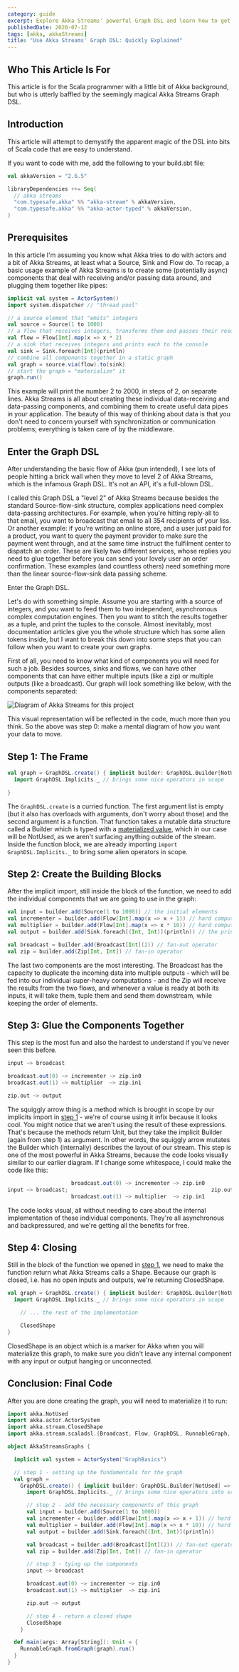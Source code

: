 ```yaml
---
category: guide
excerpt: Explore Akka Streams' powerful Graph DSL and learn how to get started quickly with our easy guide
publishedDate: 2020-07-12
tags: [akka, akkaStreams]
title: "Use Akka Streams' Graph DSL: Quickly Explained"
---
```


## Who This Article Is For

This article is for the Scala programmer with a little bit of Akka background, but who is utterly baffled by the seemingly magical Akka Streams Graph DSL.

## Introduction

This article will attempt to demystify the apparent magic of the DSL into bits of Scala code that are easy to understand.

If you want to code with me, add the following to your build.sbt file:

```scala
val akkaVersion = "2.6.5"

libraryDependencies ++= Seq(
  // akka streams
  "com.typesafe.akka" %% "akka-stream" % akkaVersion,
  "com.typesafe.akka" %% "akka-actor-typed" % akkaVersion,
)
```

## Prerequisites

In this article I'm assuming you know what Akka tries to do with actors and a bit of Akka Streams, at least what a Source, Sink and Flow do. To recap, a basic usage example of Akka Streams is to create some (potentially async) components that deal with receiving and/or passing data around, and plugging them together like pipes:

```scala
implicit val system = ActorSystem()
import system.dispatcher // "thread pool"

// a source element that "emits" integers
val source = Source(1 to 1000)
// a flow that receives integers, transforms them and passes their results further down
val flow = Flow[Int].map(x => x * 2)
// a sink that receives integers and prints each to the console
val sink = Sink.foreach[Int](println)
// combine all components together in a static graph
val graph = source.via(flow).to(sink)
// start the graph = "materialize" it
graph.run()
```

This example will print the number 2 to 2000, in steps of 2, on separate lines. Akka Streams is all about creating these individual data-receiving and data-passing components, and combining them to create useful data pipes in your application. The beauty of this way of thinking about data is that you don't need to concern yourself with synchronization or communication problems; everything is taken care of by the middleware.

## Enter the Graph DSL

After understanding the basic flow of Akka (pun intended), I see lots of people hitting a brick wall when they move to level 2 of Akka Streams, which is the infamous Graph DSL. It's not an API, it's a full-blown DSL.

I called this Graph DSL a "level 2" of Akka Streams because besides the standard Source-flow-sink structure, complex applications need complex data-passing architectures. For example, when you're hitting reply-all to that email, you want to broadcast that email to all 354 recipients of your liss. Or another example: if you're writing an online store, and a user just paid for a product, you want to query the payment provider to make sure the payment went through, and at the same time instruct the fulfilment center to dispatch an order. These are likely two different services, whose replies you need to glue together before you can send your lovely user an order confirmation. These examples (and countless others) need something more than the linear source-flow-sink data passing scheme.

Enter the Graph DSL.

Let's do with something simple. Assume you are starting with a source of integers, and you want to feed them to two independent, asynchronous complex computation engines. Then you want to stitch the results together as a tuple, and print the tuples to the console. Almost inevitably, most documentation articles give you the whole structure which has some alien tokens inside, but I want to break this down into some steps that you can follow when you want to create your own graphs.

First of all, you need to know what kind of components you will need for such a job. Besides sources, sinks and flows, we can have other components that can have either multiple inputs (like a zip) or multiple outputs (like a broadcast). Our graph will look something like below, with the components separated:

![Diagram of Akka Streams for this project](images/akka-streams-diagram.png)

This visual representation will be reflected in the code, much more than you think. So the above was step 0: make a mental diagram of how you want your data to move.

## Step 1: The Frame

```scala
val graph = GraphDSL.create() { implicit builder: GraphDSL.Builder[NotUsed] =>
  import GraphDSL.Implicits._ // brings some nice operators in scope

}
```

The `GraphDSL.create` is a curried function. The first argument list is empty (but it also has overloads with arguments, don't worry about those) and the second argument is a function. That function takes a mutable data structure called a Builder which is typed with a [materialized value](/articles/the-brilliance-of-materialized-values-in-akka-streams), which in our case will be NotUsed, as we aren't surfacing anything outside of the stream. Inside the function block, we are already importing `import GraphDSL.Implicits._` to bring some alien operators in scope.

## Step 2: Create the Building Blocks

After the implicit import, still inside the block of the function, we need to add the individual components that we are going to use in the graph:

```scala
val input = builder.add(Source(1 to 1000)) // the initial elements
val incrementer = builder.add(Flow[Int].map(x => x + 1)) // hard computation #1
val multiplier = builder.add(Flow[Int].map(x => x * 10)) // hard computation #2
val output = builder.add(Sink.foreach[(Int, Int)](println)) // the printer

val broadcast = builder.add(Broadcast[Int](2)) // fan-out operator
val zip = builder.add(Zip[Int, Int]) // fan-in operator
```

The last two components are the most interesting. The Broadcast has the capacity to duplicate the incoming data into multiple outputs - which will be fed into our individual super-heavy computations - and the Zip will receive the results from the two flows, and whenever a value is ready at both its inputs, it will take them, tuple them and send them downstream, while keeping the order of elements.

## Step 3: Glue the Components Together

This step is the most fun and also the hardest to understand if you've never seen this before.

```scala
input ~> broadcast

broadcast.out(0) ~> incrementer ~> zip.in0
broadcast.out(1) ~> multiplier  ~> zip.in1

zip.out ~> output
```

The squiggly arrow thing is a method which is brought in scope by our implicits import in [step 1](#step-1-the-frame) - we're of course using it infix because it looks cool. You might notice that we aren't using the result of these expressions. That's because the methods return Unit, but they take the implicit Builder (again from step 1) as argument. In other words, the squiggly arrow mutates the Builder which (internally) describes the layout of our stream. This step is one of the most powerful in Akka Streams, because the code looks visually similar to our earlier diagram. If I change some whitespace, I could make the code like this:

```scala
                    broadcast.out(0) ~> incrementer ~> zip.in0
input ~> broadcast;                                             zip.out ~> output
                    broadcast.out(1) ~> multiplier  ~> zip.in1
```

The code looks visual, all without needing to care about the internal implementation of these individual components. They're all asynchronous and backpressured, and we're getting all the benefits for free.

## Step 4: Closing

Still in the block of the function we opened in [step 1](#step-1-the-frame), we need to make the function return what Akka Streams calls a Shape. Because our graph is closed, i.e. has no open inputs and outputs, we're returning ClosedShape.

```scala
val graph = GraphDSL.create() { implicit builder: GraphDSL.Builder[NotUsed] =>
  import GraphDSL.Implicits._ // brings some nice operators in scope

    // ... the rest of the implementation

    ClosedShape
}
```

ClosedShape is an object which is a marker for Akka when you will materialize this graph, to make sure you didn't leave any internal component with any input or output hanging or unconnected.

## Conclusion: Final Code

After you are done creating the graph, you will need to materialize it to run:

```scala
import akka.NotUsed
import akka.actor.ActorSystem
import akka.stream.ClosedShape
import akka.stream.scaladsl.{Broadcast, Flow, GraphDSL, RunnableGraph, Sink, Source, Zip}

object AkkaStreamsGraphs {

  implicit val system = ActorSystem("GraphBasics")

  // step 1 - setting up the fundamentals for the graph
  val graph =
    GraphDSL.create() { implicit builder: GraphDSL.Builder[NotUsed] => // builder = MUTABLE data structure
      import GraphDSL.Implicits._ // brings some nice operators into scope

      // step 2 - add the necessary components of this graph
      val input = builder.add(Source(1 to 1000))
      val incrementer = builder.add(Flow[Int].map(x => x + 1)) // hard computation
      val multiplier = builder.add(Flow[Int].map(x => x * 10)) // hard computation
      val output = builder.add(Sink.foreach[(Int, Int)](println))

      val broadcast = builder.add(Broadcast[Int](2)) // fan-out operator
      val zip = builder.add(Zip[Int, Int]) // fan-in operator

      // step 3 - tying up the components
      input ~> broadcast

      broadcast.out(0) ~> incrementer ~> zip.in0
      broadcast.out(1) ~> multiplier  ~> zip.in1

      zip.out ~> output

      // step 4 - return a closed shape
      ClosedShape
    }

  def main(args: Array[String]): Unit = {
    RunnableGraph.fromGraph(graph).run()
  }
}
```
